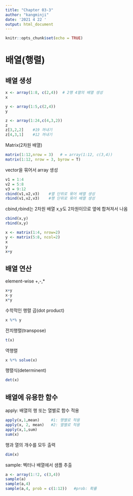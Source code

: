 ---
title: "Chapter 03-3"
author: "kangminji"
date: '2021 4 22 '
output: html_document
---

```{r setup, include=FALSE}
knitr::opts_chunk$set(echo = TRUE)
```

# 배열(행렬)

## 배열 생성
```{r}
x <- array(1:8, c(2,4))  # 2행 4열의 배열 생성
x
```

```{r}
y <- array(1:5,c(2,4))
y
```

```{r}
z <- array(1:24,c(4,3,2)) 
z 
z[3,2,2]    #19 꺼내기
z[4,3,1]    #12 꺼내기
```

Matrix(2차원 배열)
```{r}
matrix(1:12,nrow = 3)   # = array(1:12, c(3,4))
matrix(1:12, nrow = 3, byrow = T)
```

vector을 묶어서 array 생성
```{r}
v1 = 1:4
v2 = 5:8
v3 = 9:12
cbind(v1,v2,v3)    #열 단위로 묶어 배열 생성
rbind(v1,v2,v3)    #행 단위로 묶어 배열 생성

```

cbind,rbind는 2차원 배열
x,y도 2차원이므로 옆에 합쳐져서 나옴
```{r}
cbind(x,y)
rbind(x,y)
```

```{r}
x <- matrix(1:4, nrow=2)
y <- matrix(5:8, ncol=2)
x
y
x+y
```
## 배열 연산
element-wise +,-,*
```{r}
x+y
x-y
x*y
```

수학적인 행렬 곱(dot product)
```{r}
x %*% y
```
전치행렬(transpose)
```{r}
t(x)
```
역행렬
```{r}
x %*% solve(x)
```
행렬식(determinent)
```{r}
det(x)
```

## 배열에 유용한 함수
apply: 배열의 행 또는 열별로 함수 적용
```{r}
apply(x,1,mean)     #1: 행별로 적용
apply(x, 2, mean)   #2: 열별로 적용
apply(x,1,sum)
sum(x)
```
행과 열의 개수를 모두 출력
```{r}
dim(x)
```

sample: 벡터나 배열에서 샘플 추출
```{r}
a <- array(1:!2, c(3,4))
sample(a)
sample(a,4)
sample(a,4, prob = c(1:12))   #prob: 확률
```








